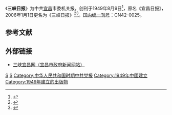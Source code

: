 {{Infobox Newspaper
| name                = 三峡日报
| image               = 
| caption             = 
| type                = 日报
| format              = 对开八版彩色胶印大报
| owners              = 三峡日报社
| publisher           = 三峡日报传媒集团
| editor              = 
| chiefeditor         = 
| assoceditor         = 
| staff               = 
| foundation          = 1949年8月9日
| ceased publication  = 
| political           = 
| language            = [[汉语|汉语]]
| price               = 
| headquarters        = 湖北省宜昌市东山大道119号
| circulation         = 
| ISSN                = 
| website             = http://www.cn3x.com.cn/
}}

《'''三峡日报'''》为中共[[宜昌市|宜昌]]市委机关报，创刊于1949年8月9日<ref>{{cite web  | language =zh-hans  | publisher =三峡日报网  | title =三峡日报创刊60周年  | url =http://news.cn3x.com.cn/show.asp?id=30776  | author =  | date =  | accessdate =2010-03-07  }}{{dead link|date=2017年11月 |bot=InternetArchiveBot |fix-attempted=yes }}</ref>，原名《宜昌日报》，2006年1月1日更名为《三峡日报》<ref>{{cite web  | language =zh-hans  | publisher =媒体例刊网  | title =宜昌日报更名为《三峡日报》  | url =http://www.mtklw.com.cn/news/cmxw/qita/old_1739.html  | author =杨尚聘  | date =2008-03-15  | accessdate =2010-03-07  | deadurl =yes  | archiveurl =https://archive.is/20120904041620/http://www.mtklw.com.cn/news/cmxw/qita/old_1739.html  | archivedate =2012-09-04  }}</ref><ref>{{cite web | language =zh-hans  | publisher =腾讯网  | title =湖北《宜昌日报》更名为《三峡日报》  | url =http://news.qq.com/a/20051226/000793.htm  | author =刘洪进  | date =2005-12-26  | accessdate =2010-03-07  }}</ref>。[[国内统一刊号|国内统一刊号]]：CN42-0025。

==参考文献==
<div class="references-small">
<references></references>
</div>

==外部链接==
* [http://www.cn3x.com.cn/ 三峡宜昌网（宜昌市政府新闻网站）]{{Wayback|url=http://www.cn3x.com.cn/ |date=20100304204122 }}
{{Newspaper-stub}}

[[Category:宜昌媒体|S]]
[[Category:中华人民共和国时期湖北报纸|S]]
[[Category:中华人民共和国时期中共党报|Category:中华人民共和国时期中共党报]]
[[Category:1949年中國建立|Category:1949年中國建立]]
[[Category:1949年建立的出版物|Category:1949年建立的出版物]]
